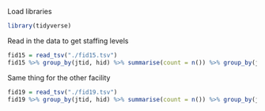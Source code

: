 Load libraries 

```r
library(tidyverse)
```


Read in the data to get staffing levels 
```r
fid15 = read_tsv("./fid15.tsv")
fid15 %>% group_by(jtid, hid) %>% summarise(count = n()) %>% group_by(jtid) %>% summarise(count = n())
```

Same thing for the other facility 
```r
fid19 = read_tsv("./fid19.tsv")
fid19 %>% group_by(jtid, hid) %>% summarise(count = n()) %>% group_by(jtid) %>% summarise(count = n())
```

